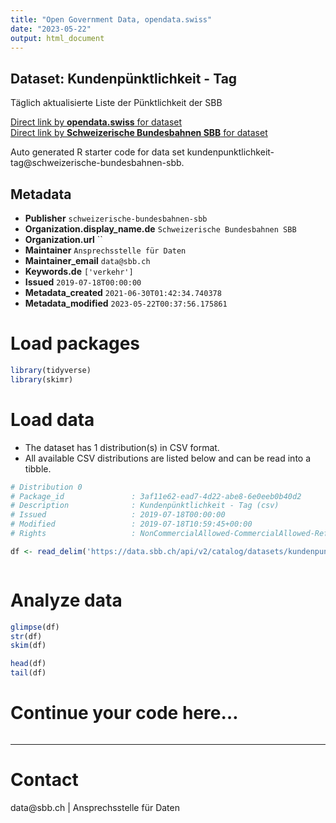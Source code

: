 ```yaml
---
title: "Open Government Data, opendata.swiss"
date: "2023-05-22"
output: html_document
---
```


## Dataset: Kundenpünktlichkeit - Tag

Täglich aktualisierte Liste der Pünktlichkeit der SBB

[Direct link by **opendata.swiss** for dataset](https://opendata.swiss/de/dataset/kundenpunktlichkeit-tag)<br>
[Direct link by **Schweizerische Bundesbahnen SBB** for dataset](https://data.sbb.ch/explore/dataset/kundenpunktlichkeit-tag/)

Auto generated R starter code for data set kundenpunktlichkeit-tag@schweizerische-bundesbahnen-sbb.

## Metadata

- **Publisher** `schweizerische-bundesbahnen-sbb`
- **Organization.display_name.de** `Schweizerische Bundesbahnen SBB`
- **Organization.url** ``
- **Maintainer** `Ansprechsstelle für Daten`
- **Maintainer_email** `data@sbb.ch`
- **Keywords.de** `['verkehr']`
- **Issued** `2019-07-18T00:00:00`
- **Metadata_created** `2021-06-30T01:42:34.740378`
- **Metadata_modified** `2023-05-22T00:37:56.175861`


# Load packages

```r

library(tidyverse)
library(skimr)

```

# Load data

-   The dataset has 1 distribution(s) in CSV format.
-   All available CSV distributions are listed below and can be read into a tibble.

```r

# Distribution 0
# Package_id               : 3af11e62-ead7-4d22-abe8-6e0eeb0b40d2
# Description              : Kundenpünktlichkeit - Tag (csv)
# Issued                   : 2019-07-18T00:00:00
# Modified                 : 2019-07-18T10:59:45+00:00
# Rights                   : NonCommercialAllowed-CommercialAllowed-ReferenceRequired

df <- read_delim('https://data.sbb.ch/api/v2/catalog/datasets/kundenpunktlichkeit-tag/exports/csv')



```

# Analyze data

```r

glimpse(df)
str(df)
skim(df)

head(df)
tail(df)

```

# Continue your code here...

```r

```

------------------------------------------------------------------------

# Contact

data@sbb.ch | Ansprechsstelle für Daten
